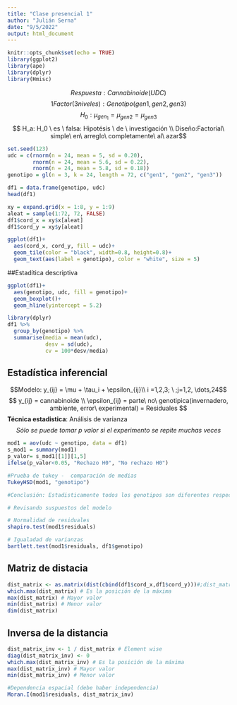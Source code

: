 ---
title: "Clase presencial 1"
author: "Julián Serna"
date: "9/5/2022"
output: html_document
---

```{r setup, include=FALSE}
knitr::opts_chunk$set(echo = TRUE)
library(ggplot2)
library(ape)
library(dplyr)
library(Hmisc)
```
$$Respuesta: Cannabinoide (UDC) $$
$$1Factor(3niveles): Genotipo (gen1, gen2, gen3)$$
$$H_0: \mu_{gen_1} = \mu_{gen2} = \mu_{gen3}$$
$$ H_a: H_0 \ es \ falsa: Hipotésis \ de \ investigación \\ Diseño:Factorial\  simple\  en\  arreglo\  completamente\  al\  azar$$
```{r}
set.seed(123)
udc = c(rnorm(n = 24, mean = 5, sd = 0.20),
        rnorm(n = 24, mean = 5.6, sd = 0.22),
        rnorm(n = 24, mean = 5.8, sd = 0.18))
genotipo = gl(n = 3, k = 24, length = 72, c("gen1", "gen2", "gen3"))

df1 = data.frame(genotipo, udc)
head(df1)

```
```{r}
xy = expand.grid(x = 1:8, y = 1:9)
aleat = sample(1:72, 72, FALSE)
df1$cord_x = xy$x[aleat]
df1$cord_y = xy$y[aleat]

ggplot(df1)+
  aes(cord_x, cord_y, fill = udc)+
  geom_tile(color = "black", width=0.8, height=0.8)+
  geom_text(aes(label = genotipo), color = "white", size = 5)
```
##Estadítica descriptiva
```{r}
ggplot(df1)+
  aes(genotipo, udc, fill = genotipo)+
  geom_boxplot()+
  geom_hline(yintercept = 5.2)

```
```{r}
library(dplyr)
df1 %>% 
  group_by(genotipo) %>% 
  summarise(media = mean(udc),
            desv = sd(udc),
            cv = 100*desv/media)

```

## Estadística inferencial

$$Modelo: y_{ij} = \mu + \tau_i + \epsilon_{ij}\\ i =1,2,3; \ ;j=1,2, \dots,24$$
$$ y_{ij} = cannabinoide \\ \epsilon_{ij} = parte\ no\ genotipica(invernadero, ambiente, error\ experimental) = Residuales $$
**Técnica estadistica**: Análisis de varianza
$$ Sólo\ se\ puede\ tomar\ p\ valor\ si\ el\ experimento\ se\ repite\ muchas\ veces$$
```{r}
mod1 = aov(udc ~ genotipo, data = df1)
s_mod1 = summary(mod1)
p_valor= s_mod1[[1]][1,5]
ifelse(p_valor<0.05, "Rechazo H0", "No rechazo H0")
```

```{r}
#Prueba de tukey -  comparación de medias
TukeyHSD(mod1, "genotipo")

#Conclusión: Estadisticamente todos los genotipos son diferentes respecto al contenido de canabinoides
```

```{r}
# Revisando suspuestos del modelo

# Normalidad de residuales
shapiro.test(mod1$residuals)

# Igualadad de varianzas
bartlett.test(mod1$residuals, df1$genotipo)

```

## Matriz de distacia 

```{r}
dist_matrix <- as.matrix(dist(cbind(df1$cord_x,df1$cord_y)))#;dist_matrix
which.max(dist_matrix) # Es la posición de la máxima
max(dist_matrix) # Mayor valor 
min(dist_matrix) # Menor valor
dim(dist_matrix)
```
## Inversa de la distancia
```{r}
dist_matrix_inv <- 1 / dist_matrix # Element wise
diag(dist_matrix_inv) <- 0
which.max(dist_matrix_inv) # Es la posición de la máxima
max(dist_matrix_inv) # Mayor valor 
min(dist_matrix_inv) # Menor valor
```

```{r}
#Dependencia espacial (debe haber independencia)
Moran.I(mod1$residuals, dist_matrix_inv)
```
